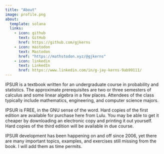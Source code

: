```yaml
---
title: "About"
image: profile.png
about:
  template: solana
  links:
    - icon: github
      text: GitHub
      href: https://github.com/gjkerns
    - icon: mastodon
      text: Mastodon
      href: "https://mathstodon.xyz/@gjkerns"
    - icon: linkedin
      text: LinkedIn
      href: https://www.linkedin.com/in/g-jay-kerns-9ab99111/
---
```


IPSUR is a textbook written for an undergraduate course in probability and statistics. The approximate prerequisites are two or three semesters of calculus and some linear algebra in a few places. Attendees of the class typically include mathematics, engineering, and computer science majors.

IPSUR is FREE, in the GNU sense of the word. Hard copies of the first edition are available for purchase here from Lulu. You may be able to get it cheaper by downloading an electronic copy and printing it out yourself. Hard copies of the third edition will be available in due course.

IPSUR development has been happening on and off since 2006, yet there are many important topics, examples, and exercises still missing from the book. I will add them as time permits.